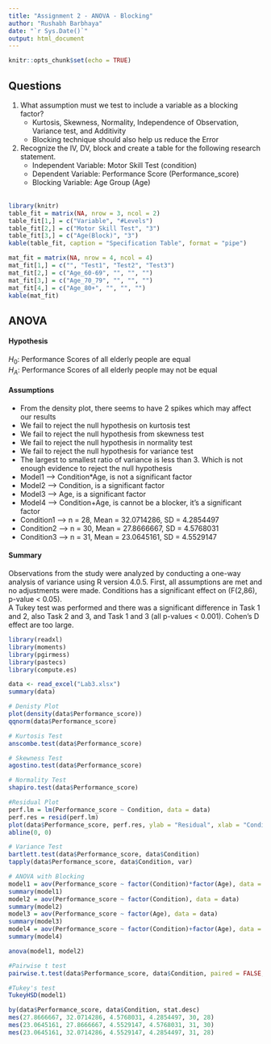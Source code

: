 ```yaml
---
title: "Assignment 2 - ANOVA - Blocking"
author: "Rushabh Barbhaya"
date: "`r Sys.Date()`"
output: html_document
---
```


```r
knitr::opts_chunk$set(echo = TRUE)
```

## Questions
1. What assumption must we test to include a variable as a blocking factor?
    + Kurtosis, Skewness, Normality, Independence of Observation, Variance test, and Additivity
    + Blocking technique should also help us reduce the Error
    
2. Recognize the IV, DV, block and create a table for the following research statement.
    + Independent Variable: Motor Skill Test (condition)
    + Dependent Variable: Performance Score (Performance_score)
    + Blocking Variable: Age Group (Age)
\
\

```r
library(knitr)
table_fit = matrix(NA, nrow = 3, ncol = 2)
table_fit[1,] = c("Variable", "#Levels")
table_fit[2,] = c("Motor Skill Test", "3")
table_fit[3,] = c("Age(Block)", "3")
kable(table_fit, caption = "Specification Table", format = "pipe")

mat_fit = matrix(NA, nrow = 4, ncol = 4)
mat_fit[1,] = c("", "Test1", "Test2", "Test3")
mat_fit[2,] = c("Age_60-69", "", "", "")
mat_fit[3,] = c("Age_70_79", "", "", "")
mat_fit[4,] = c("Age_80+", "", "", "")
kable(mat_fit)
```

## ANOVA
#### Hypothesis

$H_0:$ Performance Scores of all elderly people are equal \
$H_A:$ Performance Scores of all elderly people may not be equal  \
    
#### Assumptions
- From the density plot, there seems to have 2 spikes which may affect our results 
- We fail to reject the null hypothesis on kurtosis test 
- We fail to reject the null hypothesis from skewness test 
- We fail to reject the null hypothesis in normality test 
- We fail to reject the null hypothesis for variance test 
- The largest to smallest ratio of variance is less than 3. Which is not enough evidence to reject the null hypothesis 
- Model1 --> Condition*Age, is not a significant factor 
- Model2 --> Condition, is a significant factor 
- Model3 --> Age, is a significant factor 
- Model4 --> Condition+Age, is cannot be a blocker, it's a significant factor
- Condition1 --> n = 28, Mean = 32.0714286, SD = 4.2854497
- Condition2 --> n = 30, Mean = 27.8666667, SD = 4.5768031
- Condition3 --> n = 31, Mean = 23.0645161, SD = 4.5529147
\

#### Summary
Observations from the study were analyzed by conducting a one-way analysis of variance using R version 4.0.5. First, all assumptions are met and no adjustments were made. Conditions has a significant effect on (F(2,86), p-value < 0.05). \
A Tukey test was performed and there was a significant difference in Task 1 and 2, also Task 2 and 3, and Task 1 and 3 (all p-values < 0.001). Cohen's D effect are too large.
\
```r
library(readxl)
library(moments)
library(pgirmess)
library(pastecs)
library(compute.es)

data <- read_excel("Lab3.xlsx")
summary(data)

# Denisty Plot
plot(density(data$Performance_score))
qqnorm(data$Performance_score)

# Kurtosis Test
anscombe.test(data$Performance_score)

# Skewness Test
agostino.test(data$Performance_score)

# Normality Test
shapiro.test(data$Performance_score)

#Residual Plot
perf.lm = lm(Performance_score ~ Condition, data = data)
perf.res = resid(perf.lm)
plot(data$Performance_score, perf.res, ylab = "Residual", xlab = "Condition", main = "Independence of Observation")
abline(0, 0)

# Variance Test
bartlett.test(data$Performance_score, data$Condition)
tapply(data$Performance_score, data$Condition, var)

# ANOVA with Blocking
model1 = aov(Performance_score ~ factor(Condition)*factor(Age), data = data)
summary(model1)
model2 = aov(Performance_score ~ factor(Condition), data = data)
summary(model2)
model3 = aov(Performance_score ~ factor(Age), data = data)
summary(model3)
model4 = aov(Performance_score ~ factor(Condition)+factor(Age), data = data)
summary(model4)

anova(model1, model2)

#Pairwise t test
pairwise.t.test(data$Performance_score, data$Condition, paired = FALSE, p.adjust.method = "bonferroni")

#Tukey's test
TukeyHSD(model1)

by(data$Performance_score, data$Condition, stat.desc)
mes(27.8666667, 32.0714286, 4.5768031, 4.2854497, 30, 28)
mes(23.0645161, 27.8666667, 4.5529147, 4.5768031, 31, 30)
mes(23.0645161, 32.0714286, 4.5529147, 4.2854497, 31, 28)
```

